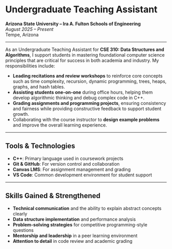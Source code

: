 # Undergraduate Teaching Assistant  
**Arizona State University – Ira A. Fulton Schools of Engineering**  
*August 2025 – Present*  
Tempe, Arizona

---

As an Undergraduate Teaching Assistant for **CSE 310: Data Structures and Algorithms**, I support students in mastering 
foundational computer science principles that are critical for success in both academia and industry. My responsibilities 
include:

- **Leading recitations and review workshops** to reinforce core concepts such as time complexity, recursion, dynamic 
programming, trees, heaps, graphs, and hash tables.
- **Assisting students one-on-one** during office hours, helping them develop algorithmic thinking and debug complex 
code in C++.
- **Grading assignments and programming projects**, ensuring consistency and fairness while providing constructive feedback 
to support student growth.
- Collaborating with the course instructor to **design example problems** and improve the overall learning experience.

---

## Tools & Technologies

- **C++**: Primary language used in coursework projects
- **Git & GitHub**: For version control and collaboration  
- **Canvas LMS**: For assignment management and grading  
- **VS Code**: Common development environment for student support  

---

## Skills Gained & Strengthened

- **Technical communication** and the ability to explain abstract concepts clearly  
- **Data structure implementation** and performance analysis  
- **Problem-solving strategies** for competitive programming-style questions  
- **Mentorship and leadership** in a peer learning environment  
- **Attention to detail** in code review and academic grading  
